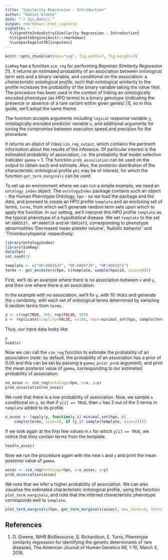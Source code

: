 ```yaml
---
title: "Similarity Regression - Introduction"
author: "Daniel Greene"
date: "`r Sys.Date()`"
output: rmarkdown::html_vignette
vignette: >
  %\VignetteIndexEntry{Similarity Regression - Introduction}
  %\VignetteEngine{knitr::rmarkdown}
  %\usepackage[utf8]{inputenc}
---
```

```r
knitr::opts_chunk$set(dev="svg", fig.width=7, fig.height=7)
```

`SimReg` has a function `sim_reg` for performing *Bayesian Similarity Regression* [1]. It returns an estimated probability of an association between ontological term sets and a binary variable, and conditional on the association: a *characteristic ontological profile*, such that ontological similarity to the profile increases the probability of the binary variable taking the value `TRUE`. The procedure has been used in the context of linking an ontologically encoded phenotype (as HPO terms) to a binary genotype (indicating the presence or absence of a rare variant within given genes) [1], so in this guide, we'll adopt the same theme.  

The function accepts arguments including `logical` response variable `y`, ontologically encoded predictor variable `x`, and additional arguments for tuning the compromise between execution speed and precision for the procedure. 

It returns an object of class `sim_reg_output`, which contains the pertinent information about the results of the inference. Of particular interest is the estimated probability of association, i.e. the probability that model selection indicator `gamma` = 1. The function `prob_association` can be used on the output to obtain such and estimate. Also, the posterior distribution of the characteristic ontological profile `phi` may be of interest, for which the function `get_term_marginals` can be used.

To set up an environment where we can run a simple example, we need an `ontology_index` object. The `ontologyIndex` package contains such an object - the Human Phenotype Ontology, `hpo` - so we load the package and the data, and proceed to create an HPO profile `template` and an enclosing set of terms, `terms`, from which we'll generate random term sets upon which to apply the function. In our setting, we'll interpret this HPO profile `template` as the typical phenotype of a hypothetical disease. We set `template` to the set `HP:0005537, HP:0000729` and `HP:0001873`, corresponding to phenotype abnormalities 'Decreased mean platelet volume', 'Autistic behavior' and 'Thrombocytopenia' respectively.

```r
library(ontologyIndex)
library(SimReg)
data(hpo)
set.seed(1)

template <- c("HP:0005537", "HP:0000729", "HP:0001873")
terms <- get_ancestors(hpo, c(template, sample(hpo$id, size=50)))
```

First, we'll do an example where there is no association between `x` and `y`, and then one where there is an association. 

In the example with no association, we'll fix `y`, with 10 `TRUE`s and generate the `x` randomly, with each set of ontological terms determined by sampling 5 random terms from `terms`.
```r
y <- c(rep(TRUE, 10), rep(FALSE, 90))
x <- replicate(simplify=FALSE, n=100, expr=minimal_set(hpo, sample(terms, size=5)))
```

Thus, our input data looks like:
```r
y
head(x)
```

Now we can call the `sim_reg` function to estimate the probability of an association (note: by default, the probability of an association has a prior of 0.05 and this can be set by passing a `gamma_prior_prob` argument), and print the mean posterior value of `gamma`, corresponding to our estimated probability of association.

```r
no_assoc <- sim_reg(ontology=hpo, x=x, y=y)
prob_association(no_assoc)
```

We note that there is a low probability of association. Now, we sample `x` conditional on `y`, so that if `y[i] == TRUE`, then `x` has 2 out of the 3 terms in `template` added to its profile.
```r
x_assoc <- lapply(y, function(y_i) minimal_set(hpo, c(
	sample(terms, size=5), if (y_i) sample(template, size=2))))
```

If we look again at the first few values in `x` for which `y[i] == TRUE`, we notice that they contain terms from the template.
```r
head(x_assoc)
```

Now we run the procedure again with the new `x` and `y` and print the mean posterior value of `gamma`.
```r
assoc <- sim_reg(ontology=hpo, x=x_assoc, y=y)
prob_association(assoc)
```

We note that we infer a higher probability of association. We can also visualise the estimated characteristic ontological profile, using the function `plot_term_marginals`, and note that the inferred characteristic phenotype corresponds well to `template`.

```r
plot_term_marginals(hpo, get_term_marginals(assoc), max_terms=8, fontsize=30)
```

## References

1.  D. Greene, NIHR BioResource, S. Richardson, E. Turro, Phenotype similarity regression for identifying the genetic determinants of rare diseases, The American Journal of Human Genetics 98, 1-10, March 3, 2016.
